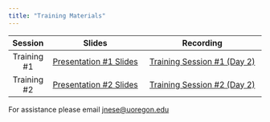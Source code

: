 ```yaml
---
title: "Training Materials"
---
```



| **Session** |  **Slides**                                           | **Recording**                                                       |
| :---------: | :---------------------------------------------------: | :-----------------------------------------------------------------: |
| Training #1 | [Presentation #1 Slides](CORE_training_session1day2_FINAL.pdf) | [Training Session #1 (Day 2)](https://www.youtube.com/watch?v=Ey6hviOeOlI)  |
| Training #2 | [Presentation #2 Slides](CORE_training_session2day2_FINAL.pdf)           | [Training Session #2 (Day 2)](https://youtu.be/gn4n0LP76zM)  |


For assistance please email <jnese@uoregon.edu>